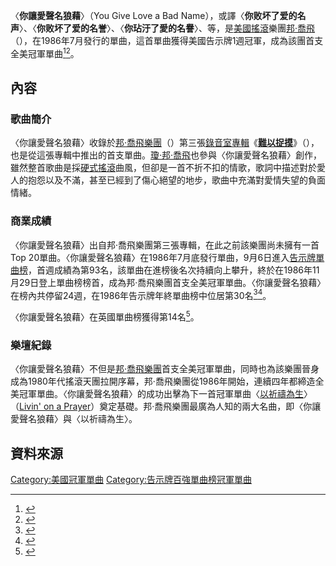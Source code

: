 
{{Infobox single
| Name           = 你讓愛聲名狼藉<br />You Give Love a Bad Name
| Cover          = 
| Artist         = [[邦喬飛|邦·喬飛樂團]]
| from Album     = [[難以捉摸|難以捉摸]]
| B-side         = "Raise Your Hands" (美國) <br/> "Let It Rock" (英國)
| Released       = 1986年7月23日
| Format         = [[CD|CD]],單曲CD,[[錄音帶|錄音帶]], 7"
| Recorded       = 1986年
| Genre          = [[硬式搖滾|硬式搖滾]]、[[華麗金屬|華麗金屬]]
| Length         = 3:42 (專輯版本)<br>4:06 (單曲版本)
| Label          = 水星唱片公司
| Writer         = [[瓊·邦·喬飛|瓊·邦·喬飛]], [[Richie_Sambora|Richie Sambora]], [[Desmond_Child|Desmond Child]]
| Producer       = [[Bruce_Fairbairn|Bruce Fairbairn]]
| Certification  =
| Last single    = "[[Silent_Night_(Bon_Jovi_song)|Silent Night]]"<br /> (1985)
| This single    = "'''You Give Love a Bad Name'''"<br /> (1986)
| Next single    = "[[Livin'_on_a_Prayer|Livin' on a Prayer]]"<br /> (1986)
}}
〈'''你讓愛聲名狼藉'''〉（You Give Love a Bad Name），或譯〈'''你败坏了爱的名声'''〉、〈'''你败坏了爱的名誉'''〉、〈'''你玷汙了愛的名譽'''〉、等，是[[美國|美國]][[搖滾|搖滾]]樂團[[邦喬飛|邦·喬飛]]（{{lang-en|Bon Jovi}}），在1986年7月發行的單曲，這首單曲獲得美國告示牌1週冠軍，成為該團首支全美冠軍單曲<ref>{{Cite web |url=http://www.billboard.com/artist/296092/bon-jovi/chart?f=305 |title=告示牌官網邦·喬飛作品總表 |accessdate=2016-06-01 |archive-date=2016-07-31 |archive-url=https://web.archive.org/web/20160731162239/http://www.billboard.com/artist/296092/bon-jovi/chart?f=305 |dead-url=no }}</ref><ref>{{Cite web |url=http://www.rollingstone.com/music/albumreviews/slippery-when-wet-19901107 |title=美國滾石雜誌1990-11-07音樂報導 |accessdate=2016-06-01 |archive-date=2016-05-07 |archive-url=https://web.archive.org/web/20160507182724/http://www.rollingstone.com/music/albumreviews/slippery-when-wet-19901107 |dead-url=no }}</ref>。

==內容==
===歌曲簡介===
〈你讓愛聲名狼藉〉收錄於[[邦喬飛|邦·喬飛樂團]]（{{lang-en|Bon Jovi}}）第三張[[錄音室專輯|錄音室專輯]]《'''[[難以捉摸|難以捉摸]]'''》（{{lang-en|'''Slippery When Wet'''}}），也是從這張專輯中推出的首支單曲。[[瓊·邦·喬飛|瓊·邦·喬飛]]也參與〈你讓愛聲名狼藉〉創作，雖然整首歌曲是採[[硬式搖滾|硬式搖滾]]曲風，但卻是一首不折不扣的情歌，歌詞中描述對於愛人的抱怨以及不滿，甚至已經到了傷心絕望的地步，歌曲中充滿對愛情失望的負面情緒。

===商業成績===
〈你讓愛聲名狼藉〉出自邦·喬飛樂團第三張專輯，在此之前該樂團尚未擁有一首Top 20單曲。〈你讓愛聲名狼藉〉在1986年7月底發行單曲，9月6日進入[[告示牌百强单曲榜|告示牌單曲榜]]，首週成績為第93名，該單曲在進榜後名次持續向上攀升，終於在1986年11月29日登上單曲榜榜首，成為邦·喬飛樂團首支全美冠軍單曲。〈你讓愛聲名狼藉〉在榜內共停留24週，在1986年告示牌年終單曲榜中位居第30名<ref>{{Cite web |url=http://www.billboard.com/charts/hot-100/1986-09-06 |title=1986-09-06告示牌單曲榜 |accessdate=2016-06-01 |archive-date=2017-01-28 |archive-url=https://web.archive.org/web/20170128114856/http://www.billboard.com/charts/hot-100/1986-09-06 |dead-url=no }}</ref><ref>{{Cite web |url=http://www.billboard.com/charts/hot-100/1986-11-29 |title=1986-11-29告示牌單曲榜 |accessdate=2016-06-01 |archive-date=2019-11-29 |archive-url=https://web.archive.org/web/20191129130149/https://www.billboard.com/charts/hot-100/1986-11-29 |dead-url=no }}</ref>。

〈你讓愛聲名狼藉〉在英國單曲榜獲得第14名<ref>{{Cite web |url=http://www.officialcharts.com/artist/31649/bon-jovi/ |title=英國排行榜邦·喬飛樂團專輯單曲成績 |accessdate=2016-06-01 |archive-date=2016-05-28 |archive-url=https://web.archive.org/web/20160528233839/http://www.officialcharts.com/artist/31649/bon-jovi/ |dead-url=no }}</ref>。

===樂壇紀錄===
〈你讓愛聲名狼藉〉不但是[[邦喬飛|邦·喬飛樂團]]首支全美冠軍單曲，同時也為該樂團晉身成為1980年代搖滾天團拉開序幕，邦·喬飛樂團從1986年開始，連續四年都締造全美冠軍單曲。〈你讓愛聲名狼藉〉的成功出擊為下一首冠軍單曲〈[[以祈禱為生|以祈禱為生]]〉（[[Livin'_on_a_Prayer|Livin' on a Prayer]]）奠定基礎。邦·喬飛樂團最廣為人知的兩大名曲，即〈你讓愛聲名狼藉〉與〈以祈禱為生〉。

==資料來源==
{{reflist}}

{{DEFAULTSORT: You Give Love a Bad Name}}
[[Category:美國冠軍單曲|Category:美國冠軍單曲]]
[[Category:告示牌百強單曲榜冠軍單曲|Category:告示牌百強單曲榜冠軍單曲]]